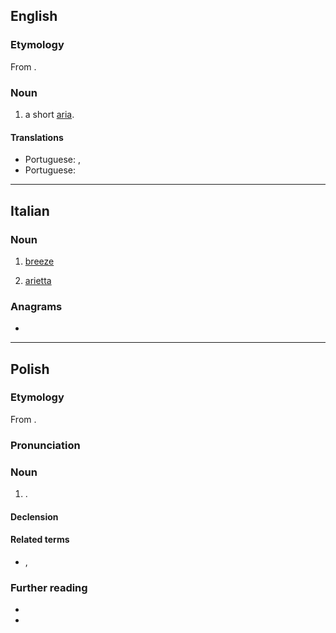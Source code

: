 {{also|ariettą}}
==English==

===Etymology===
From {{bor|en|it|arietta||breeze}}.

===Noun===
{{en-noun}}

# {{lb|en|music}} a short [[aria]].

====Translations====
{{trans-top|a short aria}}
* Portuguese: {{t|pt|arieta|f}}, {{t|pt|arietta|f}}
* Portuguese: {{t|pt|arieta|f}}
{{trans-mid}}
{{trans-bottom}}

----

==Italian==

===Noun===
{{it-noun|f}}

# [[breeze]]
# {{lb|it|music}} [[#English|arietta]]

===Anagrams===
* {{anagrams|it|a=aaeirtt|iterata|rateati|tariate|traiate}}

----

==Polish==
{{wp|lang=pl}}

===Etymology===
From {{bor|pl|it|arietta}}.

===Pronunciation===
{{pl-p}}

===Noun===
{{pl-noun|f}}

# {{lb|pl|music}} {{alternative form|pl|arieta}}.

====Declension====
{{pl-decl-noun-f}}

====Related terms====
* {{q|noun}} {{l|pl|aria}}, {{l|pl|arietka}}

===Further reading===
* {{R:pl:WSJP}}
* {{R:PWN}}